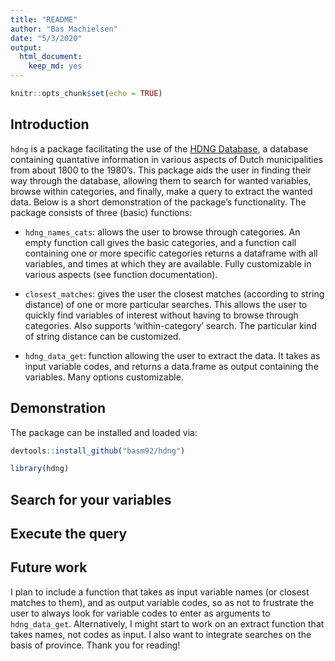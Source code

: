 ```yaml
---
title: "README"
author: "Bas Machielsen"
date: "5/3/2020"
output: 
  html_document: 
    keep_md: yes
---
```


```r
knitr::opts_chunk$set(echo = TRUE)
```

## Introduction

`hdng` is a package facilitating the use of the [HDNG Database](https://datasets.iisg.amsterdam/dataverse/HDNG?q=&types=files&sort=dateSort&order=desc&page=1), a database containing quantative information in various aspects of Dutch municipalities from about 1800 to the 1980's. This package aids the user in finding their way through the database, allowing them to search for wanted variables, browse within categories, and finally, make a query to extract the wanted data. Below is a short demonstration of the package's functionality. The package consists of three (basic) functions:

  - `hdng_names_cats`: allows the user to browse through categories. An empty function call gives the basic categories, and a function call containing one or more specific categories returns a dataframe with all variables, and times at which they are available. Fully customizable in various aspects (see function documentation).
  
  - `closest_matches`: gives the user the closest matches (according to string distance) of one or more particular searches. This allows the user to quickly find variables of interest without having to browse through categories. Also supports 'within-category' search. The particular kind of string distance can be customized. 
  
  - `hdng_data_get`: function allowing the user to extract the data. It takes as input variable codes, and returns a data.frame as output containing the variables. Many options customizable. 
  
## Demonstration

The package can be installed and loaded via:

```r
devtools::install_github("basm92/hdng")

library(hdng)
```

## Search for your variables


## Execute the query


## Future work

I plan to include a function that takes as input variable names (or closest matches to them), and as output variable codes, so as not to frustrate the user to always look for variable codes to enter as arguments to `hdng_data_get`. Alternatively, I might start to work on an extract function that takes names, not codes as input. I also want to integrate searches on the basis of province. Thank you for reading!
